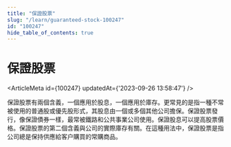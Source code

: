 ```yaml
---
title: "保證股票"
slug: "/learn/guaranteed-stock-100247"
id: "100247"
hide_table_of_contents: true
---
```



# 保證股票

<ArticleMeta id={100247} updatedAt={'2023-09-26 13:58:47'} />
<div className='border-solid border-b border-t-0 my-4 border-[var(--ifm-color-gray-300)]' />

保證股票有兩個含義，一個應用於股息，一個應用於庫存。更常見的是指一種不常被使用的普通股或優先股形式，其股息由一個或多個其他公司擔保。保證股票發行，像保證債券一樣，最常被鐵路和公共事業公司使用。保證股息可以提高股票價格。保證股票的第二個含義與公司的實際庫存有關。在這種用法中，保證股票是指公司總是保持供應給客户購買的常購商品。
